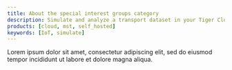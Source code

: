 ```yaml
---
title: About the special interest groups category
description: Simulate and analyze a transport dataset in your Tiger Cloud service
products: [cloud, mst, self_hosted]
keywords: [IoT, simulate]
---
```


Lorem ipsum dolor sit amet, consectetur adipiscing elit, sed do eiusmod tempor incididunt ut labore et dolore magna aliqua.

